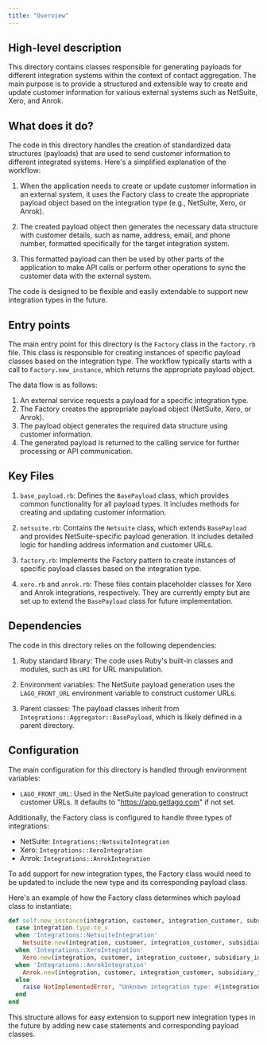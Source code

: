 ```yaml
---
title: "Overview"
---
```


## High-level description
This directory contains classes responsible for generating payloads for different integration systems within the context of contact aggregation. The main purpose is to provide a structured and extensible way to create and update customer information for various external systems such as NetSuite, Xero, and Anrok.

## What does it do?
The code in this directory handles the creation of standardized data structures (payloads) that are used to send customer information to different integrated systems. Here's a simplified explanation of the workflow:

1. When the application needs to create or update customer information in an external system, it uses the Factory class to create the appropriate payload object based on the integration type (e.g., NetSuite, Xero, or Anrok).

2. The created payload object then generates the necessary data structure with customer details, such as name, address, email, and phone number, formatted specifically for the target integration system.

3. This formatted payload can then be used by other parts of the application to make API calls or perform other operations to sync the customer data with the external system.

The code is designed to be flexible and easily extendable to support new integration types in the future.

## Entry points
The main entry point for this directory is the `Factory` class in the `factory.rb` file. This class is responsible for creating instances of specific payload classes based on the integration type. The workflow typically starts with a call to `Factory.new_instance`, which returns the appropriate payload object.

The data flow is as follows:
1. An external service requests a payload for a specific integration type.
2. The Factory creates the appropriate payload object (NetSuite, Xero, or Anrok).
3. The payload object generates the required data structure using customer information.
4. The generated payload is returned to the calling service for further processing or API communication.

## Key Files
1. `base_payload.rb`: Defines the `BasePayload` class, which provides common functionality for all payload types. It includes methods for creating and updating customer information.

2. `netsuite.rb`: Contains the `Netsuite` class, which extends `BasePayload` and provides NetSuite-specific payload generation. It includes detailed logic for handling address information and customer URLs.

3. `factory.rb`: Implements the Factory pattern to create instances of specific payload classes based on the integration type.

4. `xero.rb` and `anrok.rb`: These files contain placeholder classes for Xero and Anrok integrations, respectively. They are currently empty but are set up to extend the `BasePayload` class for future implementation.

## Dependencies
The code in this directory relies on the following dependencies:

1. Ruby standard library: The code uses Ruby's built-in classes and modules, such as `URI` for URL manipulation.

2. Environment variables: The NetSuite payload generation uses the `LAGO_FRONT_URL` environment variable to construct customer URLs.

3. Parent classes: The payload classes inherit from `Integrations::Aggregator::BasePayload`, which is likely defined in a parent directory.

## Configuration
The main configuration for this directory is handled through environment variables:

- `LAGO_FRONT_URL`: Used in the NetSuite payload generation to construct customer URLs. It defaults to "https://app.getlago.com" if not set.

Additionally, the Factory class is configured to handle three types of integrations:
- NetSuite: `Integrations::NetsuiteIntegration`
- Xero: `Integrations::XeroIntegration`
- Anrok: `Integrations::AnrokIntegration`

To add support for new integration types, the Factory class would need to be updated to include the new type and its corresponding payload class.

Here's an example of how the Factory class determines which payload class to instantiate:

```ruby
def self.new_instance(integration, customer, integration_customer, subsidiary_id)
  case integration.type.to_s
  when 'Integrations::NetsuiteIntegration'
    Netsuite.new(integration, customer, integration_customer, subsidiary_id)
  when 'Integrations::XeroIntegration'
    Xero.new(integration, customer, integration_customer, subsidiary_id)
  when 'Integrations::AnrokIntegration'
    Anrok.new(integration, customer, integration_customer, subsidiary_id)
  else
    raise NotImplementedError, "Unknown integration type: #{integration.type}"
  end
end
```

This structure allows for easy extension to support new integration types in the future by adding new case statements and corresponding payload classes.